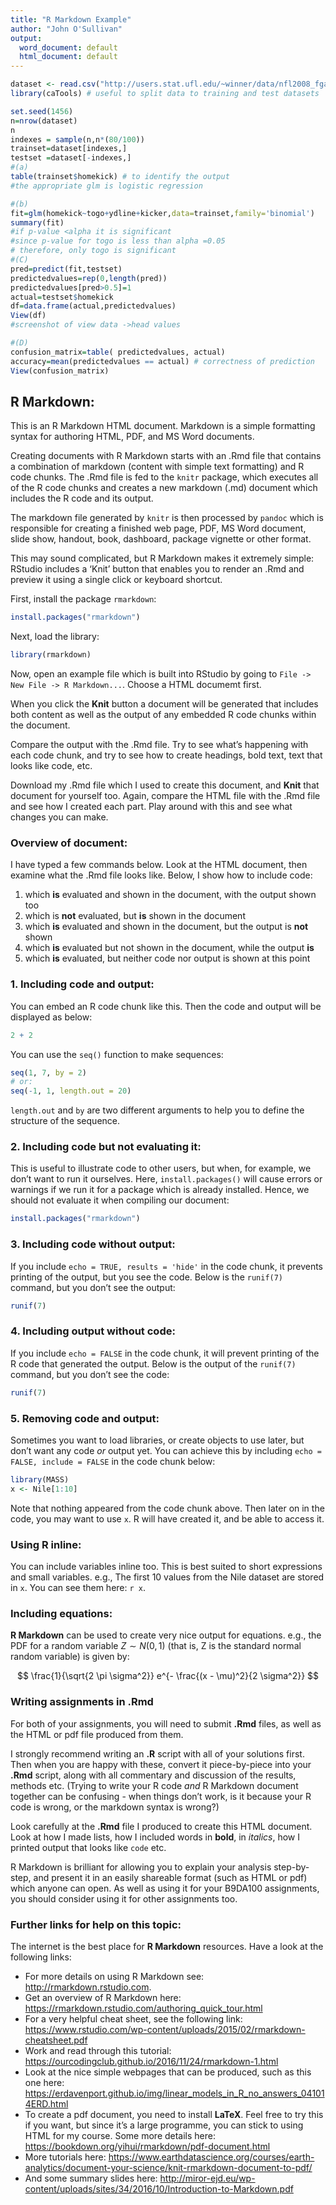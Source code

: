 ```yaml
---
title: "R Markdown Example"
author: "John O'Sullivan"
output:
  word_document: default
  html_document: default
---
```


```r
dataset <- read.csv("http://users.stat.ufl.edu/~winner/data/nfl2008_fga.csv")
library(caTools) # useful to split data to training and test datasets

set.seed(1456)
n=nrow(dataset)
n
indexes = sample(n,n*(80/100))
trainset=dataset[indexes,]
testset =dataset[-indexes,]
#(a)  
table(trainset$homekick) # to identify the output
#the appropriate glm is logistic regression

#(b)
fit=glm(homekick~togo+ydline+kicker,data=trainset,family='binomial')
summary(fit)
#if p-value <alpha it is significant
#since p-value for togo is less than alpha =0.05
# therefore, only togo is significant
#(C)
pred=predict(fit,testset)
predictedvalues=rep(0,length(pred))
predictedvalues[pred>0.5]=1
actual=testset$homekick
df=data.frame(actual,predictedvalues)
View(df)
#screenshot of view data ->head values

#(D)
confusion_matrix=table( predictedvalues, actual)
accuracy=mean(predictedvalues == actual) # correctness of prediction
View(confusion_matrix)
```

## R Markdown:

This is an R Markdown HTML document. Markdown is a simple formatting syntax for authoring HTML, PDF, and MS Word documents.

Creating documents with R Markdown starts with an .Rmd file that contains a combination of markdown (content with simple text formatting) and R code chunks. The .Rmd file is fed to the `knitr` package, which executes all of the R code chunks and creates a new markdown (.md) document which includes the R code and its output.

The markdown file generated by `knitr` is then processed by `pandoc` which is responsible for creating a finished web page, PDF, MS Word document, slide show, handout, book, dashboard, package vignette or other format.

This may sound complicated, but R Markdown makes it extremely simple: RStudio includes a 'Knit' button that enables you to render an .Rmd and preview it using a single click or keyboard shortcut.

First, install the package `rmarkdown`:

```r
install.packages("rmarkdown")
```

Next, load the library:

```r
library(rmarkdown)
```

Now, open an example file which is built into RStudio by going to `File -> New File -> R Markdown...`. Choose a HTML documemt first.

When you click the **Knit** button a document will be generated that includes both content as well as the output of any embedded R code chunks within the document.

Compare the output with the .Rmd file. Try to see what's happening with each code chunk, and try to see how to create headings, bold text, text that looks like code, etc.

Download my .Rmd file which I used to create this document, and **Knit** that document for yourself too. Again, compare the HTML file with the .Rmd file and see how I created each part. Play around with this and see what changes you can make.

### Overview of document:

I have typed a few commands below. Look at the HTML document, then examine what the .Rmd file looks like. Below, I show how to include code:

1. which **is** evaluated and shown in the document, with the output shown too
2. which is **not** evaluated, but **is** shown in the document
3. which **is** evaluated and shown in the document, but the output is **not** shown
4. which **is** evaluated but not shown in the document, while the output **is**
5. which **is** evaluated, but neither code nor output is shown at this point

### 1. Including code and output:

You can embed an R code chunk like this. Then the code and output will be displayed as below:

```r
2 + 2
```


You can use the `seq()` function to make sequences:

```r
seq(1, 7, by = 2)
# or:
seq(-1, 1, length.out = 20)
```

`length.out` and `by` are two different arguments to help you to define the structure of the sequence.

### 2. Including code but not evaluating it:

This is useful to illustrate code to other users, but when, for example, we don't want to run it ourselves. Here, `install.packages()` will cause errors or warnings if we run it for a package which is already installed. Hence, we should not evaluate it when compiling our document:

```r
install.packages("rmarkdown")
```

### 3. Including code without output:

If you include `echo = TRUE, results = 'hide'` in the code chunk, it prevents printing of the output, but you see the code. Below is the `runif(7)` command, but you don't see the output:

```r
runif(7)
```

### 4. Including output without code:

If you include `echo = FALSE` in the code chunk, it will prevent printing of the R code that generated the output. Below is the output of the `runif(7)` command, but you don't see the code:

```r
runif(7)
```


### 5. Removing code and output:

Sometimes you want to load libraries, or create objects to use later, but don't want any code _or_ output yet. You can achieve this by including `echo = FALSE, include = FALSE` in the code chunk below:

```r
library(MASS)
x <- Nile[1:10]
```

Note that nothing appeared from the code chunk above. Then later on in the code, you may want to use `x`. R will have created it, and be able to access it.

### Using R inline:

You can include variables inline too. This is best suited to short expressions and small variables. e.g., The first 10 values from the Nile dataset are stored in `x`. You can see them here: `r x`.

### Including equations:

**R Markdown** can be used to create very nice output for equations. e.g., the PDF for a random variable $Z \sim N(0, 1)$ (that is, Z is the standard normal random variable) is given by:

$$
\frac{1}{\sqrt{2 \pi \sigma^2}} e^{- \frac{(x - \mu)^2}{2 \sigma^2}}
$$

### Writing assignments in .Rmd

For both of your assignments, you will need to submit **.Rmd** files, as well as the HTML or pdf file produced from them.  

I strongly recommend writing an **.R** script with all of your solutions first. Then when you are happy with these, convert it piece-by-piece into your **.Rmd** script, along with all commentary and discussion of the results, methods etc. (Trying to write your R code *and* R Markdown document together can be confusing - when things don't work, is it because your R code is wrong, or the markdown syntax is wrong?)

Look carefully at the **.Rmd** file I produced to create this HTML document. Look at how I made lists, how I included words in **bold**, in *italics*, how I printed output that looks like `code` etc.

R Markdown is brilliant for allowing you to explain your analysis step-by-step, and present it in an easily shareable format (such as HTML or pdf) which anyone can open. As well as using it for your B9DA100 assignments, you should consider using it for other assignments too.

### Further links for help on this topic:

The internet is the best place for **R Markdown** resources. Have a look at the following links:

* For more details on using R Markdown see: <http://rmarkdown.rstudio.com>.
* Get an overview of R Markdown here: <https://rmarkdown.rstudio.com/authoring_quick_tour.html>
* For a very helpful cheat sheet, see the following link: <https://www.rstudio.com/wp-content/uploads/2015/02/rmarkdown-cheatsheet.pdf>
* Work and read through this tutorial: <https://ourcodingclub.github.io/2016/11/24/rmarkdown-1.html>
* Look at the nice simple webpages that can be produced, such as this one here: <https://erdavenport.github.io/img/linear_models_in_R_no_answers_041014ERD.html>
* To create a pdf document, you need to install **LaTeX**. Feel free to try this if you want, but since it's a large programme, you can stick to using HTML for my course. Some more details here: <https://bookdown.org/yihui/rmarkdown/pdf-document.html>
* More tutorials here: <https://www.earthdatascience.org/courses/earth-analytics/document-your-science/knit-rmarkdown-document-to-pdf/>
* And some summary slides here: <http://miror-ejd.eu/wp-content/uploads/sites/34/2016/10/Introduction-to-Markdown.pdf>



